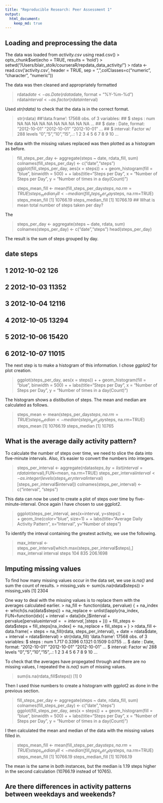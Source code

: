 ```yaml
---
title: "Reproducible Research: Peer Assessment 1"
output: 
  html_document:
    keep_md: true
---
```



## Loading and preprocessing the data
The data was loaded from *activity.csv* using read.csv()
> opts_chunk$set(echo = TRUE, results = 'hold')
> setwd("/Users/blair_stolk/courseraR/repdata_data_activity/")
> rdata <- read.csv('activity.csv', header = TRUE, sep = ",",colClasses=c("numeric", "character", "numeric"))

The data was then cleaned and appropriately formatted 

> rdata$date <- as.Date(rdata$date, format = "%Y-%m-%d")
> rdata$interval <- as.factor(rdata$interval)

Used *str(rdata)* to check that the data is in the correct format. 

>str(rdata)
##'data.frame':	17568 obs. of  3 variables:
## $ steps   : num  NA NA NA NA NA NA NA NA NA NA ...
## $ date    : Date, format: "2012-10-01" "2012-10-01" "2012-10-01" ...
## $ interval: Factor w/ 288 levels "0","5","10","15",..: 1 2 3 4 5 6 7 8 9 10 ...

The data with the missing values replaced was then plotted as a histogram as before. 

> fill_steps_per_day <- aggregate(steps ~ date, rdata_fill, sum)
> colnames(fill_steps_per_day) <- c("date","steps")
> ggplot(fill_steps_per_day, aes(x = steps)) + 
+ geom_histogram(fill = "blue", binwidth = 500) + 
+ labs(title="Steps per Day", x = "Number of Steps per Day", y = "Number of times in a day(Count)")

> steps_mean_fill   <- mean(fill_steps_per_day$steps, na.rm=TRUE)
> steps_median_fill <- median(fill_steps_per_day$steps, na.rm=TRUE)
> steps_mean_fill
[1] 10766.19
> steps_median_fill
[1] 10766.19
## What is mean total number of steps taken per day?

The 

> steps_per_day <- aggregate(steps ~ date, rdata, sum)
> colnames(steps_per_day) <- c("date","steps")
> head(steps_per_day)

The result is the sum of steps grouped by day. 

## date steps
## 1 2012-10-02   126
## 2 2012-10-03 11352
## 3 2012-10-04 12116
## 4 2012-10-05 13294
## 5 2012-10-06 15420
## 6 2012-10-07 11015

The next step is to make a histogram of this information. I chose *ggplot2* for plot creation. 

> ggplot(steps_per_day, aes(x = steps)) + 
+     geom_histogram(fill = "blue", binwidth = 500) +
+ labs(title="Steps per Day", x = "Number of Steps per Day", y = "Number of times in a day(Count)")

The histogram shows a distibution of steps. The mean and median are calculated as follows. 

> steps_mean   <- mean(steps_per_day$steps, na.rm=TRUE)
> steps_median <- median(steps_per_day$steps, na.rm=TRUE)
> steps_mean
[1] 10766.19
> steps_median
[1] 10765

## What is the average daily activity pattern?

To calculate the number of steps over time, we need to slice the data into five-minute intervals. Also, it's easier to convert the numbers into integers. 

> steps_per_interval <- aggregate(rdata$steps,by = list(interval = rdata$interval),FUN=mean, na.rm=TRUE)
> steps_per_interval$interval <- as.integer(levels(steps_per_interval$interval)[steps_per_interval$interval])
> colnames(steps_per_interval) <- c("interval", "steps")

This data can now be used to create a plot of steps over time by five-minute-interval. Once again I have chosen to use ggplot2.

> ggplot(steps_per_interval, aes(x=interval, y=steps)) +   
+ geom_line(color="blue", size=1) + 
+ labs(title="Average Daily Activity Pattern", x="Interval", y="Number of steps")

To identify the inteval containing the greatest activity, we use the following.

> max_interval <- steps_per_interval[which.max(steps_per_interval$steps),]
> max_interval
    interval    steps
104      835 206.1698

## Imputing missing values

To find how many missing values occur in the data set, we use *is.na()* and sum the count of results. 
> missing_vals <- sum(is.na(rdata$steps))
> missing_vals
[1] 2304

One way to deal with the missing values is to replace them with the averages calculated earlier. 
> na_fill <- function(data, pervalue) {
+     na_index <- which(is.na(data$steps))
+     na_replace <- unlist(lapply(na_index, FUN=function(idx){
+         interval = data[idx,]$interval
+         pervalue[pervalue$interval == interval,]$steps
+     }))
+     fill_steps <- data$steps
+     fill_steps[na_index] <- na_replace
+     fill_steps
+ }
> rdata_fill <- data.frame(
+     steps = na_fill(rdata, steps_per_interval),
+     date = rdata$date,
+     interval = rdata$interval)
> str(rdata_fill)
'data.frame':	17568 obs. of  3 variables:
 $ steps   : num  1.717 0.3396 0.1321 0.1509 0.0755 ...
 $ date    : Date, format: "2012-10-01" "2012-10-01" "2012-10-01" ...
 $ interval: Factor w/ 288 levels "0","5","10","15",..: 1 2 3 4 5 6 7 8 9 10 ...
 
 To check that the averages have propegated through and there are no missing values, I repeated the *is.na()* sum of missing values. 
 
> sum(is.na(rdata_fill$steps))
[1] 0

Then I used thise numbers to create a histogram with ggplot2 as done in the previous section. 

> fill_steps_per_day <- aggregate(steps ~ date, rdata_fill, sum)
> colnames(fill_steps_per_day) <- c("date","steps")
> ggplot(fill_steps_per_day, aes(x = steps)) + 
+ geom_histogram(fill = "blue", binwidth = 500) + 
+ labs(title="Steps per Day", x = "Number of Steps per Day", y = "Number of times in a day(Count)")

I then calculated the mean and median of the data with the missing values filled in. 

> steps_mean_fill   <- mean(fill_steps_per_day$steps, na.rm=TRUE)
> steps_median_fill <- median(fill_steps_per_day$steps, na.rm=TRUE)
> steps_mean_fill
[1] 10766.19
> steps_median_fill
[1] 10766.19

The mean is the same in both instances, but the median is 1.19 steps higher in the second calculation (10766.19 instead of 10765). 

## Are there differences in activity patterns between weekdays and weekends?

